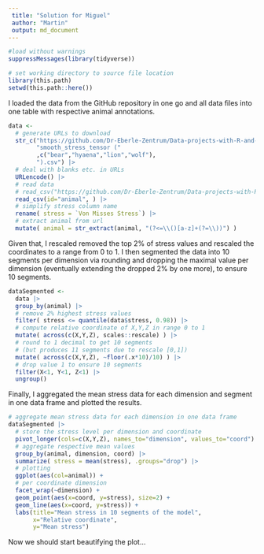 ```yaml
---
 title: "Solution for Miguel"
 author: "Martin"
 output: md_document
---
```


```r

#load without warnings
suppressMessages(library(tidyverse))

# set working directory to source file location
library(this.path)
setwd(this.path::here())
```


I loaded the data from the GitHub repository in one go and all data files into one table with respective animal annotations.

```r

data <-
  # generate URLs to download
  str_c("https://github.com/Dr-Eberle-Zentrum/Data-projects-with-R-and-GitHub/raw/main/Projects/MiguelDLM/",
        "smooth_stress_tensor ("
        ,c("bear","hyaena","lion","wolf"),
        ").csv") |>
  # deal with blanks etc. in URLs
  URLencode() |>
  # read data
  # read_csv("https://github.com/Dr-Eberle-Zentrum/Data-projects-with-R-and-GitHub/raw/main/Projects/MiguelDLM/smooth_stress_tensor.csv") |>
  read_csv(id="animal", ) |>
  # simplify stress column name
  rename( stress = `Von Misses Stress`) |>
  # extract animal from url
  mutate( animal = str_extract(animal, "(?<=\\()[a-z]+(?=\\))") )
```

Given that, I rescaled removed the top 2% of stress values and rescaled the coordinates to a range from 0 to 1. I then segmented the data into 10 segments per dimension via rounding and dropping the maximal value per dimension (eventually extending the dropped 2% by one more), to ensure 10 segments.

```r
dataSegmented <-
  data |>
  group_by(animal) |>
  # remove 2% highest stress values
  filter( stress <= quantile(data$stress, 0.98)) |>
  # compute relative coordinate of X,Y,Z in range 0 to 1
  mutate( across(c(X,Y,Z), scales::rescale) ) |>
  # round to 1 decimal to get 10 segments
  # (but produces 11 segments due to rescale [0,1])
  mutate( across(c(X,Y,Z), ~floor(.x*10)/10) ) |>
  # drop value 1 to ensure 10 segments
  filter(X<1, Y<1, Z<1) |>
  ungroup()
```

Finally, I aggregated the mean stress data for each dimension and segment in one data frame and plotted the results.

```r
# aggregate mean stress data for each dimension in one data frame
dataSegmented |>
  # store the stress level per dimension and coordinate
  pivot_longer(cols=c(X,Y,Z), names_to="dimension", values_to="coord") |>
  # aggregate respective mean values
  group_by(animal, dimension, coord) |>
  summarize( stress = mean(stress), .groups="drop") |>
  # plotting
  ggplot(aes(col=animal)) +
  # per coordinate dimension
  facet_wrap(~dimension) +
  geom_point(aes(x=coord, y=stress), size=2) +
  geom_line(aes(x=coord, y=stress)) +
  labs(title="Mean stress in 10 segments of the model",
       x="Relative coordinate",
       y="Mean stress")
```

Now we should start beautifying the plot...



